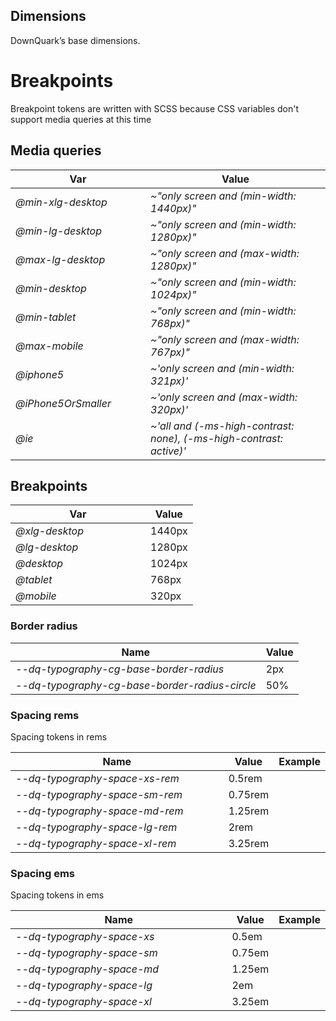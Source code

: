 
<Meta title="Components 🎮/Particles/Dimensions" />

## Dimensions

DownQuark&rsquo;s base dimensions.

# Breakpoints

<Info>Breakpoint tokens are written with SCSS because CSS variables don't support media queries at this time</Info>

<section>


## Media queries

<table width="100%">
  <thead>
    <tr>
      <th width="200">Var</th>
      <th>Value</th>
    </tr>
  </thead>
  <tbody>
    <tr>
      <td>
        <Var>@min-xlg-desktop</Var>
      </td>
      <td>
        <Var noCopy>~"only screen and (min-width: 1440px)"</Var>
      </td>
    </tr>
    <tr>
      <td>
        <Var>@min-lg-desktop</Var>
      </td>
      <td>
        <Var noCopy>~"only screen and (min-width: 1280px)"</Var>
      </td>
    </tr>
    <tr>
      <td>
        <Var>@max-lg-desktop</Var>
      </td>
      <td>
        <Var noCopy>~"only screen and (max-width: 1280px)"</Var>
      </td>
    </tr>
    <tr>
      <td>
        <Var>@min-desktop</Var>
      </td>
      <td>
        <Var noCopy>~"only screen and (min-width: 1024px)"</Var>
      </td>
    </tr>
    <tr>
      <td>
        <Var>@min-tablet</Var>
      </td>
      <td>
        <Var noCopy>~"only screen and (min-width: 768px)"</Var>
      </td>
    </tr>
    <tr>
      <td>
        <Var>@max-mobile</Var>
      </td>
      <td>
        <Var noCopy>~"only screen and (max-width: 767px)"</Var>
      </td>
    </tr>
    <tr>
      <td>
        <Var>@iphone5</Var>
      </td>
      <td>
        <Var noCopy>~'only screen and (min-width: 321px)'</Var>
      </td>
    </tr>
    <tr>
      <td>
        <Var>@iPhone5OrSmaller</Var>
      </td>
      <td>
        <Var noCopy>~'only screen and (max-width: 320px)'</Var>
      </td>
    </tr>
    <tr>
      <td>
        <Var>@ie</Var>
      </td>
      <td>
        <Var noCopy>
          ~'all and (-ms-high-contrast: none), (-ms-high-contrast: active)'
        </Var>
      </td>
    </tr>
  </tbody>
</table>
</section>

## Breakpoints

<section>
<table width='100%'>
	<thead>
		<tr>
			<th width='200'>Var</th>
			<th>Value</th>
		</tr>
	</thead>
	<tbody>
		<tr>
			<td>
				<Var>@xlg-desktop</Var>
			</td>
			<td>1440px</td>
		</tr>
		<tr>
			<td>
				<Var>@lg-desktop</Var>
			</td>
			<td>1280px</td>
		</tr>
		<tr>
			<td>
				<Var>@desktop</Var>
			</td>
			<td>1024px</td>
		</tr>
		<tr>
			<td>
				<Var>@tablet</Var>
			</td>
			<td>768px</td>
		</tr>
		<tr>
			<td>
				<Var>@mobile</Var>
			</td>
			<td>320px</td>
		</tr>
	</tbody>
</table>

</section>

### Border radius

<table width="100%">
  <thead>
    <tr>
      <th>Name</th>
      <th>Value</th>
    </tr>
  </thead>
  <tbody>
    <tr>
      <td>
        <Var>--dq-typography-cg-base-border-radius</Var>
      </td>
      <td>2px</td>
    </tr>
    <tr>
      <td>
        <Var>--dq-typography-cg-base-border-radius-circle</Var>
      </td>
      <td>50%</td>
    </tr>
  </tbody>
</table>

### Spacing rems

Spacing tokens in rems

<table width="100%">
  <thead>
    <tr>
      <th width="500">Name</th>
      <th>Value</th>
      <th>Example</th>
    </tr>
  </thead>
  <tbody>
    <tr>
      <td>
        <Var>--dq-typography-space-xs-rem</Var>
      </td>
      <td>0.5rem</td>
      <td>
        <Tile value={8} color="#FF4785" />
      </td>
    </tr>
    <tr>
      <td>
        <Var>--dq-typography-space-sm-rem</Var>
      </td>
      <td>0.75rem</td>
      <td>
        <Tile value={12} color="#FF4785" />
      </td>
    </tr>
    <tr>
      <td>
        <Var>--dq-typography-space-md-rem</Var>
      </td>
      <td>1.25rem</td>
      <td>
        <Tile value={20} color="#FF4785" />
      </td>
    </tr>
    <tr>
      <td>
        <Var>--dq-typography-space-lg-rem</Var>
      </td>
      <td>2rem</td>
      <td>
        <Tile value={32} color="#FF4785" />
      </td>
    </tr>
    <tr>
      <td>
        <Var>--dq-typography-space-xl-rem</Var>
      </td>
      <td>3.25rem</td>
      <td>
        <Tile value={52} color="#FF4785" />
      </td>
    </tr>
  </tbody>
</table>

### Spacing ems

Spacing tokens in ems

<table width="100%">
  <thead>
    <tr>
      <th width="500">Name</th>
      <th>Value</th>
      <th>Example</th>
    </tr>
  </thead>
  <tbody>
    <tr>
      <td>
        <Var>--dq-typography-space-xs</Var>
      </td>
      <td>0.5em</td>
      <td>
        <Tile value={8} color="#FF4785" />
      </td>
    </tr>
    <tr>
      <td>
        <Var>--dq-typography-space-sm</Var>
      </td>
      <td>0.75em</td>
      <td>
        <Tile value={12} color="#FF4785" />
      </td>
    </tr>
    <tr>
      <td>
        <Var>--dq-typography-space-md</Var>
      </td>
      <td>1.25em</td>
      <td>
        <Tile value={20} color="#FF4785" />
      </td>
    </tr>
    <tr>
      <td>
        <Var>--dq-typography-space-lg</Var>
      </td>
      <td>2em</td>
      <td>
        <Tile value={32} color="#FF4785" />
      </td>
    </tr>
    <tr>
      <td>
        <Var>--dq-typography-space-xl</Var>
      </td>
      <td>3.25em</td>
      <td>
        <Tile value={52} color="#FF4785" />
      </td>
    </tr>
  </tbody>
</table>
